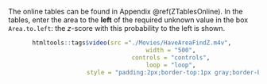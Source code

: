 
The online tables can be found in Appendix \@ref(ZTablesOnline).
In the tables, enter the area to the **left** of the required unknown value in the box `Area.to.left`: the $z$-score with this probability to the left is shown.

<div style="text-align:center;">

```r
htmltools::tags$video(src ="./Movies/HaveAreaFindZ.m4v", 
                      width = "500", 
                      controls = "controls", 
                      loop = "loop", 
                      style = "padding:2px;border-top:1px gray;border-bottom:1px gray;")
```
</div>


